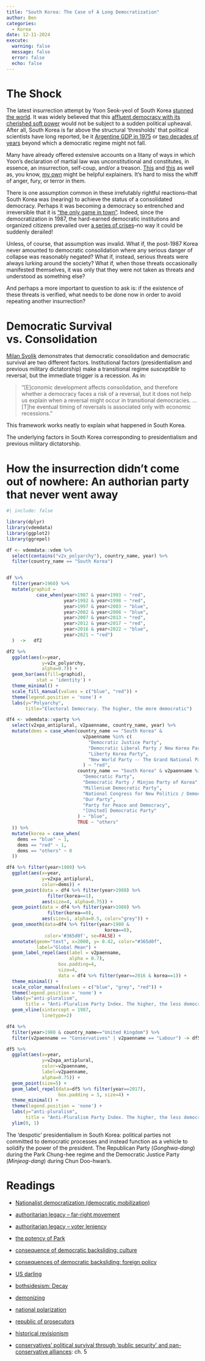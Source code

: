 ```yaml
---
title: "South Korea: The Case of A Long Democratization"
author: Ben
categories:
  - Korea
date: 12-11-2024
execute:
  warning: false
  message: false
  error: false
  echo: false    
---
```


# The Shock

The latest insurrection attempt by Yoon Seok-yeol of South Korea [stunned the world](https://edition.cnn.com/2024/12/03/asia/south-korea-martial-law-intl/index.html). It was widely believed that this [affluent democracy with its cherished soft power](https://www.ft.com/content/e7d199dc-7ca7-4a41-ba17-eaeb76e2f64a?utm_source=chatgpt.com) would not be subject to a sudden political upheaval. After all, South Korea is far above the structural 'thresholds' that political scientists have long reported, be it [ Argentine GDP in 1975](https://www.cambridge.org/core/books/democracy-and-development/4A5F43C449ADA81BDB9293D5B10D27C1) or [two decades of years](https://onlinelibrary.wiley.com/doi/full/10.1111/j.1540-5907.2006.00201.x) beyond which a democratic regime might not fall.

Many have already offered extensive accounts on a litany of ways in which Yoon's declaration of martial law was unconstitutional and constitutes, in essence, an insurrection, self-coup, and/or a treason. [This](https://goodauthority.org/news/martial-law-south-korea-president-yoon/) and [this](https://theconversation.com/south-korea-shook-a-presidential-power-grab-failure-to-impeach-now-risks-damaging-democracy-245352) as well as, you know, [my own](https://www.msnbc.com/opinion/msnbc-opinion/south-korea-democracy-trump-lessons-rcna182893) might be helpful explainers. It's hard to miss the whiff of anger, fury, or terror in them. 

There is one assumption common in these irrefutably rightful reactions--that South Korea was (nearing) to achieve the status of a consolidated democracy. Perhaps it was becoming a democracy so entrenched and irreversible that it is ["the only game in town"](https://www.press.jhu.edu/books/title/2194/problems-democratic-transition-and-consolidation?srsltid=AfmBOoqxsN9rgCP3-sEPfCeziUGht3xyaB2pj2QlAqFZ6o_shissSspp). Indeed, since the democratization in 1987, the hard-earned democratic institutions and organized citizens prevailed over [a series of crises](https://www.nytimes.com/2016/12/10/world/asia/south-korea-protests-history.html)--no way it could be suddenly derailed!

Unless, of course, that assumption was invalid. What if, the post-1987 Korea never amounted to democratic consolidation where any serious danger of collapse was reasonably negated? What if, instead, serious threats were always lurking around the society? What if, when those threats occasionally manifested themselves, it was only that they were not taken as threats and understood as something else? 

And perhaps a more important to question to ask is: if the existence of these threats is verified, what needs to be done now in order to avoid repeating another insurrection?

# Democratic Survival vs. Consolidation

[Milan Svolik](https://www.cambridge.org/core/journals/american-political-science-review/article/authoritarian-reversals-and-democratic-consolidation/E3963766F74CC6CF2AEE2F5B883139F4) demonstrates that democratic consolidation and democratic survival are two different factors. Institutional factors (presidentialism and previous military dictatorship) make a transitional regime *susceptible* to reversal, but the immediate trigger is a recession. As in:

> "\[E\]conomic development affects consolidation, and therefore whether a democracy faces a risk of a reversal, but it does not help us explain when a reversal might occur in transitional democracies. ... \[T\]he eventual timing of reversals is associated only with economic recessions."

This framework works neatly to explain what happened in South Korea. 

The underlying factors in South Korea corresponding to presidentialism and previous military dictatorship.

# How the insurrection didn't come out of nowhere: An authorian party that never went away

```r
#| include: false

library(dplyr)
library(vdemdata) 
library(ggplot2)
library(ggrepel)

df <- vdemdata::vdem %>%
  select(contains("v2x_polyarchy"), country_name, year) %>%
  filter(country_name == "South Korea")


df %>% 
  filter(year>1960) %>%
  mutate(graphid = 
           case_when(year>1987 & year<1993 ~ "red",
                     year>1992 & year<1998 ~ "red",
                     year>1997 & year<2003 ~ "blue",
                     year>2002 & year<2008 ~ "blue",
                     year>2007 & year<2013 ~ "red",
                     year>2012 & year<2017 ~ "red",
                     year>2016 & year<2022 ~ "blue",
                     year>2021 ~ "red")
  )  ->   df2

```

```r


df2 %>%
  ggplot(aes(x=year,
             y=v2x_polyarchy,
             alpha=0.7)) +
  geom_bar(aes(fill=graphid),
           stat = 'identity') +
  theme_minimal() +
  scale_fill_manual(values = c("blue", "red")) +
  theme(legend.position = 'none') +
  labs(y="Polyarchy",
       title="Electoral Democracy. The higher, the more democratic")


```

```r


df4 <- vdemdata::vparty %>%
  select(v2xpa_antiplural, v2paenname, country_name, year) %>%
  mutate(dems = case_when(country_name == "South Korea" &
                            v2paenname %in% c(
                              "Democratic Justice Party",
                              "Democratic Liberal Party / New Korea Party",
                              "Liberty Korea Party",
                              "New World Party -- The Grand National Party"
                            ) ~ "red",
                          country_name == "South Korea" & v2paenname %in% c(
                            "Democratic Party",
                            "Democratic Party / Minjoo Party of Korea",
                            "Millenium Democratic Party",
                            "National Congress for New Politics / Democratic Party",
                            "Our Party",
                            "Party for Peace and Democracy",
                            "[United] Democratic Party"
                          ) ~ "blue", 
                          TRUE ~ "others"
  )) %>%
  mutate(korea = case_when(
    dems == "blue" ~ 1,
    dems == "red" ~ 1,
    dems == "others" ~ 0
  ))  

df4 %>% filter(year>1980) %>%
  ggplot(aes(x=year, 
             y=v2xpa_antiplural, 
             color=dems)) +
  geom_point(data = df4 %>% filter(year>1980) %>%
               filter(korea==1), 
             aes(size=4, alpha=0.75)) +
  geom_point(data = df4 %>% filter(year>1980) %>% 
               filter(korea==0),
             aes(size=1, alpha=0.5, color="grey")) +
  geom_smooth(data=df4 %>% filter(year>1980 &
                                    korea==0),
              color='#365d0f', se=FALSE) +
  annotate(geom="text", x=2000, y= 0.42, color="#365d0f", 
           label="Global Mean") +
  geom_label_repel(aes(label = v2paenname,
                       alpha = 0.7),
                   box.padding=4,
                   size=4,
                   data = df4 %>% filter(year==2016 & korea==1)) +
  theme_minimal() +
  scale_color_manual(values = c("blue", "grey", "red")) +
  theme(legend.position = 'none') +
  labs(y="anti-pluralism",
       title = "Anti-Pluralism Party Index. The higher, the less democratic") +
  geom_vline(xintercept = 1987,
             linetype=2)

```

```r



df4 %>% 
  filter(year>1980 & country_name=="United Kingdom") %>%
  filter(v2paenname == "Conservatives" | v2paenname == "Labour") -> df5

df5 %>%
  ggplot(aes(x=year,
             y=v2xpa_antiplural,
             color=v2paenname,
             label=v2paenname,
             alpha=0.75)) +
  geom_point(size=5) +
  geom_label_repel(data=df5 %>% filter(year==2017),
                   box.padding = 3, size=4) +
  theme_minimal() +
  theme(legend.position = 'none') +
  labs(y="anti-pluralism",
       title = "Anti-Pluralism Party Index. The higher, the less democratic") +
  ylim(0, 1)

```


The 'despotic' presidentialism in South Korea: political parties not committed to democratic processes and instead function as a vehicle to solidify the power of the president. The Republican Party (*Gonghwa-dang*) during the Park Chung-hee regime and the Democratic Justice Party (*Minjeog-dang*) during Chun Doo-hwan's.

# Readings

- [Nationalist democratization (democratic mobilization)](https://www.cambridge.org/core/journals/international-organization/article/memory-institutions-and-the-domestic-politics-of-south-koreanjapanese-relations/F7DDA42D3881CFF2E83B475739C8BB7C)

- [authoritarian legacy -- far-right movement](https://www.tandfonline.com/doi/full/10.1080/13510347.2023.2301330)

- [authoritarian legacy -- voter leniency](https://www.cambridge.org/core/journals/journal-of-east-asian-studies/article/authoritarian-legacies-and-partisan-bias-in-corruption-voting/8DFBD8F1A74ACC76257A063EAAA1FFD7)

- [the potency of Park](https://onlinelibrary.wiley.com/doi/full/10.1111/ajps.12716)

- [consequence of democratic backsliding: culture](https://www.tandfonline.com/doi/full/10.1080/13510347.2024.2343103)

- [consequences of democratic backsliding: foreign policy](https://www.tandfonline.com/doi/full/10.1080/09512748.2024.2317277)

- [US darling](https://foreignpolicy.com/2024/12/10/south-korea-martial-law-president-washington/?utm_source=flipboard&utm_content=topic/politics)

- [bothsidesism: Decay](https://www.journalofdemocracy.org/articles/south-koreas-democratic-decay/)

- [demonizing](https://koreaonpoint.org/view.php?topic_idx=129&idx=318)

- [national polarization](https://journals.sagepub.com/doi/full/10.1177/00104140231178724)

- [republic of prosecutors](https://english.hani.co.kr/arti/english_edition/english_editorials/1039742.html)

- [historical revisionism](https://journals.sagepub.com/doi/full/10.1177/00323292211033082)

- [conservatives' political survival through 'public security' and pan-conservative alliances](https://press.umich.edu/Books/T/The-Postdevelopmental-State2): ch. 5




